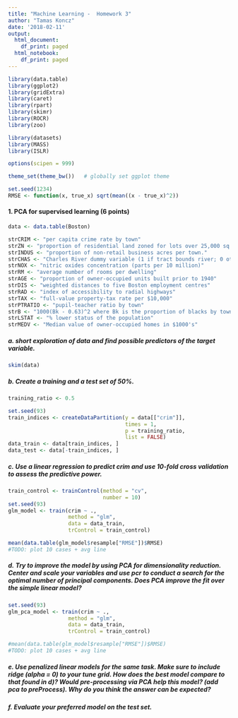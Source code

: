 ```yaml
---
title: "Machine Learning -  Homework 3"
author: "Tamas Koncz"
date: '2018-02-11'
output:
  html_document:
    df_print: paged
  html_notebook:
    df_print: paged
---
```


```r
library(data.table)
library(ggplot2)
library(gridExtra)
library(caret)
library(rpart)
library(skimr)
library(ROCR)
library(zoo)

library(datasets)
library(MASS)
library(ISLR)

options(scipen = 999)

theme_set(theme_bw())   # globally set ggplot theme

set.seed(1234)
RMSE <- function(x, true_x) sqrt(mean((x - true_x)^2))
```

#### 1. PCA for supervised learning (6 points)

```r
data <- data.table(Boston)

strCRIM <- "per capita crime rate by town"
strZN <- "proportion of residential land zoned for lots over 25,000 sq.ft."
strINDUS <- "proportion of non-retail business acres per town."
strCHAS <- "Charles River dummy variable (1 if tract bounds river; 0 otherwise)"
strNOX <- "nitric oxides concentration (parts per 10 million)"
strRM <- "average number of rooms per dwelling"
strAGE <- "proportion of owner-occupied units built prior to 1940"
strDIS <- "weighted distances to five Boston employment centres"
strRAD <- "index of accessibility to radial highways"
strTAX <- "full-value property-tax rate per $10,000"
strPTRATIO <- "pupil-teacher ratio by town"
strB <- "1000(Bk - 0.63)^2 where Bk is the proportion of blacks by town"
strLSTAT <- "% lower status of the population"
strMEDV <- "Median value of owner-occupied homes in $1000's"
```

##### a. short exploration of data and find possible predictors of the target variable.

```r
skim(data)
```


##### b. Create a training and a test set of 50%.
```r
training_ratio <- 0.5 

set.seed(93)
train_indices <- createDataPartition(y = data[["crim"]],
                                     times = 1,
                                     p = training_ratio,
                                     list = FALSE)
data_train <- data[train_indices, ]
data_test <- data[-train_indices, ]
```

##### c. Use a linear regression to predict crim and use 10-fold cross validation to assess the predictive power.
```r
train_control <- trainControl(method = "cv",
                              number = 10)
set.seed(93)
glm_model <- train(crim ~ .,
                   method = "glm",
                   data = data_train,
                   trControl = train_control)

mean(data.table(glm_model$resample["RMSE"])$RMSE)
#TODO: plot 10 cases + avg line
```


##### d. Try to improve the model by using PCA for dimensionality reduction. Center and scale your variables and use pcr to conduct a search for the optimal number of principal components. Does PCA improve the fit over the simple linear model?

```r
set.seed(93)
glm_pca_model <- train(crim ~ .,
                   method = "glm",
                   data = data_train,
                   trControl = train_control)

#mean(data.table(glm_model$resample["RMSE"])$RMSE)
#TODO: plot 10 cases + avg line
```

##### e. Use penalized linear models for the same task. Make sure to include ridge (alpha = 0) to your tune grid. How does the best model compare to that found in d)? Would pre-processing via PCA help this model? (add pca to preProcess). Why do you think the answer can be expected?

##### f. Evaluate your preferred model on the test set.

